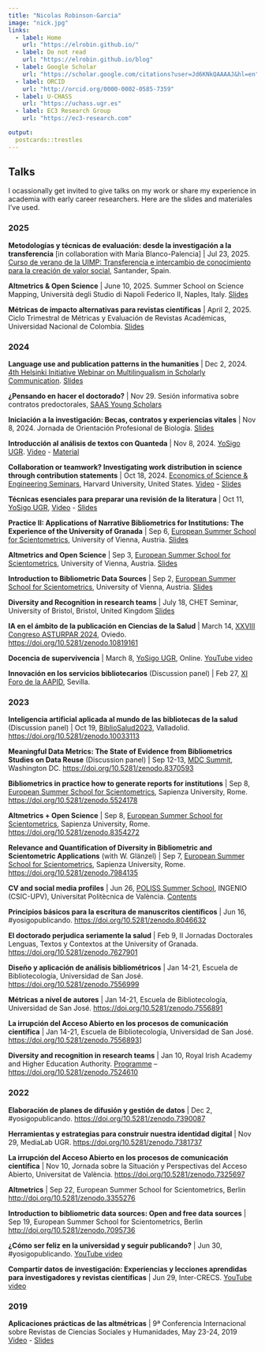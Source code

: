 ```yaml
---
title: "Nicolas Robinson-Garcia"
image: "nick.jpg"
links:
  - label: Home
    url: "https://elrobin.github.io/"
  - label: Do not read
    url: "https://elrobin.github.io/blog"
  - label: Google Scholar
    url: "https://scholar.google.com/citations?user=Jd6KNkQAAAAJ&hl=en"
  - label: ORCID
    url: "http://orcid.org/0000-0002-0585-7359"
  - label: U-CHASS
    url: "https://uchass.ugr.es"
  - label: EC3 Research Group
    url: "https://ec3-research.com" 

output:
  postcards::trestles
---
```


 
## Talks

I ocassionally get invited to give talks on my work or share my experience in academia with early career researchers. Here are the slides and materiales I've used.

### 2025

**Metodologías y técnicas de evaluación: desde la investigación a la transferencia** [in collaboration with María Blanco-Palencia] | Jul 23, 2025. [Curso de verano de la UIMP: Transferencia e intercambio de conocimiento para la creación de valor social](https://ingles.uimp.es/agenda-link.html?id_actividad=660J&anyaca=2025-26), Santander, Spain.

**Altmetrics & Open Science** | June 10, 2025. Summer School on Science Mapping, Università degli Studio di Napoli Federico II, Naples, Italy. [Slides](https://doi.org/10.5281/zenodo.15658289)

**Métricas de impacto alternativas para revistas científicas** | April 2, 2025. Ciclo Trimestral de Métricas y Evaluación de Revistas Académicas, Universidad Nacional de Colombia. [Slides](https://docs.google.com/presentation/d/1KGn_n4UwkY43vU5XXz4AZSAuKd4j4yk5YCzN8pmi84w/edit?usp=sharing)

### 2024

**Language use and publication patterns in the humanities** | Dec 2, 2024. [4th Helsinki Initiative Webinar on Multilingualism in Scholarly Communication](https://www.helsinki-initiative.org/en/events/4th-helsinki-initiative-webinar-multilingualism-scholarly-communication). [Slides](https://doi.org/10.5281/zenodo.15551187)

**¿Pensando en hacer el doctorado?** | Nov 29. Sesión informativa sobre contratos predoctorales, [SAAS Young Scholars](https://t.co/zsVgZuayWO)

**Iniciación a la investigación: Becas, contratos y experiencias vitales** | Nov 8, 2024. Jornada de Orientación Profesional de Biología. [Slides](https://docs.google.com/presentation/d/12jFL7PSIXz5CFbeU_fAgFounagQO-wja6ZVfThKbAUk/edit?usp=sharing)

**Introducción al análisis de textos con Quanteda** | Nov 8, 2024. [YoSigo UGR](https://yosigo.ugr.es). [Video](https://youtu.be/Red1GXGUzyQ) - [Material](https://elrobin.github.io/ysp-quanteda)

**Collaboration or teamwork? Investigating work distribution in science through contribution statements** | Oct 18, 2024. [Economics of Science & Engineering Seminars](https://economics.harvard.edu/seminars-economics-science-engineering), Harvard University, United States. [Video](https://www.youtube.com/watch?v=rVWnTWxdA9w) - [Slides](https://doi.org/10.5281/zenodo.13968955)

**Técnicas esenciales para preparar una revisión de la literatura** | Oct 11, [YoSigo UGR](https://yosigo.ugr.es), [Video](https://www.youtube.com/watch?v=iS3SbpYf98o) - [Slides](https://sl.ugr.es/ysp_litrev)

**Practice II: Applications of Narrative Bibliometrics for Institutions: The Experience of the University of Granada** | Sep 6, [European Summer School for Scientometrics](https://esss.info), University of Vienna, Austria. [Slides](https://docs.google.com/presentation/d/1CcnsKpaEYGhY1pqCnFVz9bB4rJp5JqhPWvj1VwiK9do/edit?usp=sharing)

**Altmetrics and Open Science** | Sep 3, [European Summer School for Scientometrics](https://esss.info), University of Vienna, Austria. [Slides](https://docs.google.com/presentation/d/12t99EPpmPB8WwoQpfr9i_adJOVeL-Yr8d52QEOGwFyI/edit?usp=sharing)

**Introduction to Bibliometric Data Sources** | Sep 2, [European Summer School for Scientometrics](https://esss.info), University of Vienna, Austria. [Slides](https://docs.google.com/presentation/d/1lDKIO6yOeoD8NQbc5Et11nDtpFPWDoPS2KwZgTgIejQ/edit?usp=sharing)

**Diversity and Recognition in research teams** | July 18, CHET Seminar, University of Bristol, Bristol, United Kingdom [Slides](https://sl.ugr.es/compare)

**IA en el ámbito de la publicación en Ciencias de la Salud** | March 14, [XXVIII Congreso ASTURPAR 2024](https://asturpar.com/xxviii-congreso-asturpar-2024), Oviedo. [https://doi.org/10.5281/zenodo.10819161](https://doi.org/10.5281/zenodo.10819161)

**Docencia de supervivencia** | March 8, [YoSigo UGR](https://yosigo.ugr.es/), Online. [YouTube video](https://youtu.be/UaN873uTclA)

**Innovación en los servicios bibliotecarios** (Discussion panel) | Feb 27, [XI Foro de la AAPID](https://www.aapid.org/2024/01/22/xi-foro-aapid-2024/), Sevilla.

### 2023

**Inteligencia artificial aplicada al mundo de las bibliotecas de la salud** (Discussion panel) | Oct 19, [BiblioSalud2023](https://bibliosalud2023.com), Valladolid. [https://doi.org/10.5281/zenodo.10033113](https://doi.org/10.5281/zenodo.10033113)

**Meaningful Data Metrics: The State of Evidence from Bibliometrics Studies on Data Reuse** (Discussion panel) | Sep 12-13, [MDC Summit](https://summit.makedatacount.org/program/), Washington DC. [https://doi.org/10.5281/zenodo.8370593](https://doi.org/10.5281/zenodo.8370593)

**Bibliometrics in practice how to generate reports for institutions** | Sep 8, [European Summer School for Scientometrics](https://esss.info), Sapienza University, Rome. [https://doi.org/10.5281/zenodo.5524178](https://doi.org/10.5281/zenodo.5524178)

**Altmetrics + Open Science** | Sep 8, [European Summer School for Scientometrics](https://esss.info), Sapienza University, Rome. [https://doi.org/10.5281/zenodo.8354272](https://doi.org/10.5281/zenodo.8354272)

**Relevance and Quantification of Diversity in Bibliometric and Scientometric Applications** (with W. Glänzel) | Sep 7, [European Summer School for Scientometrics](https://esss.info), Sapienza University, Rome. [https://doi.org/10.5281/zenodo.7984135](https://doi.org/10.5281/zenodo.7984135)

**CV and social media profiles** | Jun 26, [POLISS Summer School](https://poliss.eu/output/poliss-training-events/), INGENIO (CSIC-UPV), Universitat Politècnica de València. [Contents](https://sites.google.com/go.ugr.es/nrobinsongarcia-docencia/cv-and-social-media-profiles) 

**Principios básicos para la escritura de manuscritos científicos** | Jun 16, #yosigopublicando. [https://doi.org/10.5281/zenodo.8046632](https://doi.org/10.5281/zenodo.8046632)

**El doctorado perjudica seriamente la salud** | Feb 9, II Jornadas Doctorales Lenguas, Textos y Contextos at the University of Granada. [https://doi.org/10.5281/zenodo.7627901](https://doi.org/10.5281/zenodo.7627901)

**Diseño y aplicación de análisis bibliométricos** | Jan 14-21, Escuela de Bibliotecología, Universidad de San José. [https://doi.org/10.5281/zenodo.7556999](https://doi.org/10.5281/zenodo.7556999)

**Métricas a nivel de autores** | Jan 14-21, Escuela de Bibliotecología, Universidad de San José. [https://doi.org/10.5281/zenodo.7556891](https://doi.org/10.5281/zenodo.7556891)

**La irrupción del Acceso Abierto en los procesos de comunicación científica** | Jan 14-21, Escuela de Bibliotecología, Universidad de San José. [https://doi.org/10.5281/zenodo.7556893](https://doi.org/10.5281/zenodo.7556893)]

**Diversity and recognition in research teams** | Jan 10, Royal Irish Academy and Higher Education Authority. [Programme](https://www.ria.ie/sites/default/files/ensuring-inclusive-research-careers-programme.pdf) – [https://doi.org/10.5281/zenodo.7524610](https://doi.org/10.5281/zenodo.7524610)

### 2022

**Elaboración de planes de difusión y gestión de datos** | Dec 2, #yosigopublicando. [https://doi.org/10.5281/zenodo.7390087](https://doi.org/10.5281/zenodo.7390087)

**Herramientas y estrategias para construir nuestra identidad digital** | Nov 29, MediaLab UGR. [https://doi.org/10.5281/zenodo.7381737](https://doi.org/10.5281/zenodo.7381737)

**La irrupción del Acceso Abierto en los procesos de comunicación científica** | Nov 10, Jornada sobre la Situación y Perspectivas del Acceso Abierto, Universitat de València. [https://doi.org/10.5281/zenodo.7325697](https://doi.org/10.5281/zenodo.7325697)

**Altmetrics** | Sep 22, European Summer School for Scientometrics, Berlin [http://doi.org/10.5281/zenodo.3355276](http://doi.org/10.5281/zenodo.3355276)

**Introduction to bibliometric data sources: Open and free data sources** | Sep 19, European Summer School for Scientometrics, Berlin [http://doi.org/10.5281/zenodo.7095736](http://doi.org/10.5281/zenodo.7095736)

**¿Cómo ser feliz en la universidad y seguir publicando?** | Jun 30, #yosigopublicando. [YouTube video](https://youtu.be/d6rIqz2KljM)

**Compartir datos de investigación: Experiencias y lecciones aprendidas para investigadores y revistas científicas** | Jun 29, Inter-CRECS. [YouTube video](https://youtu.be/RXnqakhgVCY)

### 2019

**Aplicaciones prácticas de las altmétricas** | 9ª Conferencia Internacional sobre Revistas de Ciencias Sociales y Humanidades, May 23-24, 2019 [Video](https://www.youtube.com/watch?v=T971Pkcff9U) - [Slides](https://drive.google.com/file/d/1SW_mr7Mj47tQYGX4Lq3koiTSYEggaryb/view?usp=sharing)